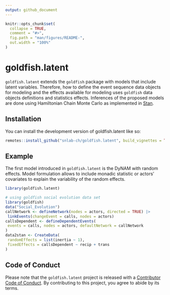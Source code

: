 ```yaml
---
output: github_document
---
```


<!-- README.md is generated from README.Rmd. Please edit that file -->

```r
knitr::opts_chunk$set(
  collapse = TRUE,
  comment = "#>",
  fig.path = "man/figures/README-",
  out.width = "100%"
)
```

# goldfish.latent

<!-- badges: start -->
<!-- badges: end -->

`goldfish.latent` extends the `goldfish` package with models that include latent
variables.
Therefore, how to define the event sequence data objects for modeling and
the effects available for modeling uses `goldfish` data objects definitions and
statistics effects.
Inferences of the proposed models are done using Hamiltonian Chain Monte Carlo as
implemented in [Stan](https://mc-stan.org/). 

## Installation

You can install the development version of goldfish.latent like so:

``` r
remotes::install_github("snlab-ch/goldfish.latent", build_vignettes = TRUE)
```

## Example

The first model introduced in `goldfish.latent` is the DyNAM with random effects.
Model formulation allows to include monadic statistic or actors' covariates to explain
the variability of the random effects.

```r
library(goldfish.latent)

# using goldfish social evolution data set
library(goldfish)
data("Social_Evolution")
callNetwork <- defineNetwork(nodes = actors, directed = TRUE) |>
 linkEvents(changeEvent = calls, nodes = actors)
callsDependent <- defineDependentEvents(
 events = calls, nodes = actors, defaultNetwork = callNetwork
)
data2stan <- CreateData(
 randomEffects = list(inertia ~ 1),
 fixedEffects = callsDependent ~ recip + trans
)
```

## Code of Conduct

Please note that the `goldfish.latent` project is released with a
[Contributor Code of Conduct](https://contributor-covenant.org/version/2/1/CODE_OF_CONDUCT.html).
By contributing to this project, you agree to abide by its terms.

